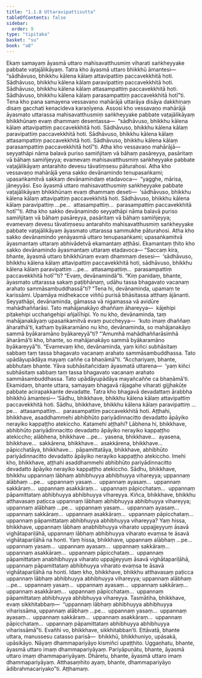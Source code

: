 ```yaml
---
title: "1.1.8 Uttaravipattisutta"
tableOfContents: false
sidebar:
  order: 9
type: "tipitaka"
basket: "su"
book: "a8"
---
```



<DynamicBreadcrumb />

<Division number="8" book="a8" bookNo="17" page="11">

<Paragraph number="56" book="a8">
Ekaṃ samayaṃ āyasmā uttaro mahisavatthusmiṃ viharati saṅkheyyake pabbate vaṭajālikāyaṃ. Tatra kho āyasmā uttaro bhikkhū āmantesi—  “sādhāvuso, bhikkhu kālena kālaṃ attavipattiṃ paccavekkhitā hoti. Sādhāvuso, bhikkhu kālena kālaṃ paravipattiṃ paccavekkhitā hoti. Sādhāvuso, bhikkhu kālena kālaṃ attasampattiṃ paccavekkhitā hoti. Sādhāvuso, bhikkhu kālena kālaṃ parasampattiṃ paccavekkhitā hotī”ti.
</Paragraph>

<Paragraph number="57" book="a8">
Tena kho pana samayena vessavaṇo mahārājā uttarāya disāya dakkhiṇaṃ disaṃ gacchati kenacideva karaṇīyena. Assosi kho vessavaṇo mahārājā āyasmato uttarassa mahisavatthusmiṃ saṅkheyyake pabbate vaṭajālikāyaṃ bhikkhūnaṃ evaṃ dhammaṃ desentassa—  “sādhāvuso, bhikkhu kālena kālaṃ attavipattiṃ paccavekkhitā hoti. Sādhāvuso, bhikkhu kālena kālaṃ paravipattiṃ paccavekkhitā hoti. Sādhāvuso, bhikkhu kālena kālaṃ attasampattiṃ paccavekkhitā hoti. Sādhāvuso, bhikkhu kālena kālaṃ parasampattiṃ paccavekkhitā hotī”ti.
</Paragraph>

<Paragraph number="58" book="a8">
Atha kho vessavaṇo mahārājā—  seyyathāpi nāma balavā puriso samiñjitaṃ vā bāhaṃ pasāreyya, pasāritaṃ vā bāhaṃ samiñjeyya; evamevaṃ mahisavatthusmiṃ saṅkheyyake pabbate vaṭajālikāyaṃ antarahito devesu tāvatiṃsesu pāturahosi. Atha kho vessavaṇo mahārājā yena sakko devānamindo tenupasaṅkami; upasaṅkamitvā sakkaṃ devānamindaṃ etadavoca—  “yagghe, mārisa, jāneyyāsi. Eso āyasmā uttaro mahisavatthusmiṃ saṅkheyyake pabbate vaṭajālikāyaṃ bhikkhūnaṃ evaṃ dhammaṃ deseti—  ‘sādhāvuso, bhikkhu kālena kālaṃ attavipattiṃ paccavekkhitā hoti. Sādhāvuso, bhikkhu kālena kālaṃ paravipattiṃ …pe…  attasampattiṃ…  parasampattiṃ paccavekkhitā hotī’”ti.
</Paragraph>

<Paragraph number="59" book="a8">
Atha kho sakko devānamindo seyyathāpi nāma balavā puriso samiñjitaṃ vā bāhaṃ pasāreyya, pasāritaṃ vā bāhaṃ samiñjeyya; evamevaṃ devesu tāvatiṃsesu antarahito mahisavatthusmiṃ saṅkheyyake pabbate vaṭajālikāyaṃ āyasmato uttarassa sammukhe pāturahosi. Atha kho sakko devānamindo yenāyasmā uttaro tenupasaṅkami; upasaṅkamitvā āyasmantaṃ uttaraṃ abhivādetvā ekamantaṃ aṭṭhāsi. Ekamantaṃ ṭhito kho sakko devānamindo āyasmantaṃ uttaraṃ etadavoca—
</Paragraph>

<Paragraph number="60" book="a8">
“Saccaṃ kira, bhante, āyasmā uttaro bhikkhūnaṃ evaṃ dhammaṃ desesi—  ‘sādhāvuso, bhikkhu kālena kālaṃ attavipattiṃ paccavekkhitā hoti, sādhāvuso, bhikkhu kālena kālaṃ paravipattiṃ …pe…  attasampattiṃ…  parasampattiṃ paccavekkhitā hotī’”ti? “Evaṃ, devānamindā”ti. “Kiṃ panidaṃ, bhante, āyasmato uttarassa sakaṃ paṭibhānaṃ, udāhu tassa bhagavato vacanaṃ arahato sammāsambuddhassā”ti? “Tena hi, devānaminda, upamaṃ te karissāmi. Upamāya midhekacce viññū purisā bhāsitassa atthaṃ ājānanti.
</Paragraph>

<Paragraph number="61" book="a8">
Seyyathāpi, devānaminda, gāmassa vā nigamassa vā avidūre mahādhaññarāsi. Tato mahājanakāyo dhaññaṃ āhareyya—  kājehipi piṭakehipi ucchaṅgehipi añjalīhipi. Yo nu kho, devānaminda, taṃ mahājanakāyaṃ upasaṅkamitvā evaṃ puccheyya—  ‘kuto imaṃ dhaññaṃ āharathā’ti, kathaṃ byākaramāno nu kho, devānaminda, so mahājanakāyo sammā byākaramāno byākareyyā”ti? “‘Amumhā mahādhaññarāsimhā āharāmā’ti kho, bhante, so mahājanakāyo sammā byākaramāno byākareyyā”ti. “Evamevaṃ kho, devānaminda, yaṃ kiñci subhāsitaṃ sabbaṃ taṃ tassa bhagavato vacanaṃ arahato sammāsambuddhassa. Tato upādāyupādāya mayaṃ caññe ca bhaṇāmā”ti.
</Paragraph>

<Paragraph number="62" book="a8">
“Acchariyaṃ, bhante, abbhutaṃ bhante. Yāva subhāsitañcidaṃ āyasmatā uttarena—  ‘yaṃ kiñci subhāsitaṃ sabbaṃ taṃ tassa bhagavato vacanaṃ arahato sammāsambuddhassa. Tato upādāyupādāya mayañcaññe ca bhaṇāmā’ti. Ekamidaṃ, bhante uttara, samayaṃ bhagavā rājagahe viharati gijjhakūṭe pabbate acirapakkante devadatte. Tatra kho bhagavā devadattaṃ ārabbha bhikkhū āmantesi—
</Paragraph>

<Paragraph number="63" book="a8">
‘Sādhu, bhikkhave, bhikkhu kālena kālaṃ attavipattiṃ paccavekkhitā hoti. Sādhu, bhikkhave, bhikkhu kālena kālaṃ paravipattiṃ …pe…  attasampattiṃ…  parasampattiṃ paccavekkhitā hoti. Aṭṭhahi, bhikkhave, asaddhammehi abhibhūto pariyādinnacitto devadatto āpāyiko nerayiko kappaṭṭho atekiccho. Katamehi aṭṭhahi? Lābhena hi, bhikkhave, abhibhūto pariyādinnacitto devadatto āpāyiko nerayiko kappaṭṭho atekiccho; alābhena, bhikkhave …pe…  yasena, bhikkhave…  ayasena, bhikkhave…  sakkārena, bhikkhave…  asakkārena, bhikkhave…  pāpicchatāya, bhikkhave…  pāpamittatāya, bhikkhave, abhibhūto pariyādinnacitto devadatto āpāyiko nerayiko kappaṭṭho atekiccho. Imehi kho, bhikkhave, aṭṭhahi asaddhammehi abhibhūto pariyādinnacitto devadatto āpāyiko nerayiko kappaṭṭho atekiccho.
</Paragraph>

<Paragraph number="64" book="a8">
Sādhu, bhikkhave, bhikkhu uppannaṃ lābhaṃ abhibhuyya abhibhuyya vihareyya; uppannaṃ alābhaṃ …pe…  uppannaṃ yasaṃ…  uppannaṃ ayasaṃ…  uppannaṃ sakkāraṃ…  uppannaṃ asakkāraṃ…  uppannaṃ pāpicchataṃ…  uppannaṃ pāpamittataṃ abhibhuyya abhibhuyya vihareyya.
</Paragraph>

<Paragraph number="65" book="a8">
Kiñca, bhikkhave, bhikkhu atthavasaṃ paṭicca uppannaṃ lābhaṃ abhibhuyya abhibhuyya vihareyya; uppannaṃ alābhaṃ …pe…  uppannaṃ yasaṃ…  uppannaṃ ayasaṃ…  uppannaṃ sakkāraṃ…  uppannaṃ asakkāraṃ…  uppannaṃ pāpicchataṃ…  uppannaṃ pāpamittataṃ abhibhuyya abhibhuyya vihareyya?
</Paragraph>

<Paragraph number="66" book="a8">
Yaṃ hissa, bhikkhave, uppannaṃ lābhaṃ anabhibhuyya viharato uppajjeyyuṃ āsavā vighātapariḷāhā, uppannaṃ lābhaṃ abhibhuyya viharato evaṃsa te āsavā vighātapariḷāhā na honti. Yaṃ hissa, bhikkhave, uppannaṃ alābhaṃ …pe…  uppannaṃ yasaṃ…  uppannaṃ ayasaṃ…  uppannaṃ sakkāraṃ…  uppannaṃ asakkāraṃ…  uppannaṃ pāpicchataṃ…  uppannaṃ pāpamittataṃ anabhibhuyya viharato uppajjeyyuṃ āsavā vighātapariḷāhā, uppannaṃ pāpamittataṃ abhibhuyya viharato evaṃsa te āsavā vighātapariḷāhā na honti. Idaṃ kho, bhikkhave, bhikkhu atthavasaṃ paṭicca uppannaṃ lābhaṃ abhibhuyya abhibhuyya vihareyya; uppannaṃ alābhaṃ …pe…  uppannaṃ yasaṃ…  uppannaṃ ayasaṃ…  uppannaṃ sakkāraṃ…  uppannaṃ asakkāraṃ…  uppannaṃ pāpicchataṃ…  uppannaṃ pāpamittataṃ abhibhuyya abhibhuyya vihareyya.
</Paragraph>

<Paragraph number="67" book="a8">
Tasmātiha, bhikkhave, evaṃ sikkhitabbaṃ—  “uppannaṃ lābhaṃ abhibhuyya abhibhuyya viharissāma, uppannaṃ alābhaṃ …pe…  uppannaṃ yasaṃ…  uppannaṃ ayasaṃ…  uppannaṃ sakkāraṃ…  uppannaṃ asakkāraṃ…  uppannaṃ pāpicchataṃ…  uppannaṃ pāpamittataṃ abhibhuyya abhibhuyya viharissāmā”ti. Evañhi vo, bhikkhave, sikkhitabban’ti.
</Paragraph>

<Paragraph number="68" book="a8">
Ettāvatā, bhante uttara, manussesu catasso parisā—  bhikkhū, bhikkhuniyo, upāsakā, upāsikāyo. Nāyaṃ dhammapariyāyo kismiñci upaṭṭhito. Uggaṇhatu, bhante, āyasmā uttaro imaṃ dhammapariyāyaṃ. Pariyāpuṇātu, bhante, āyasmā uttaro imaṃ dhammapariyāyaṃ. Dhāretu, bhante, āyasmā uttaro imaṃ dhammapariyāyaṃ. Atthasaṃhito ayaṃ, bhante, dhammapariyāyo ādibrahmacariyako”ti.

</Paragraph>
</Division>

<Paragraph number="69" type="center" book="a8">
Aṭṭhamaṃ.
</Paragraph>